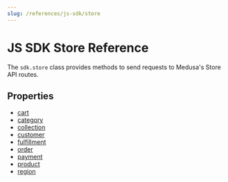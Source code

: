 ```yaml
---
slug: /references/js-sdk/store
---
```



# JS SDK Store Reference

The `sdk.store` class provides methods to send requests to Medusa's Store API routes.

## Properties

- [cart](../../Store/properties/js_sdk.store.Store.cart/page.mdx)
- [category](../../Store/properties/js_sdk.store.Store.category/page.mdx)
- [collection](../../Store/properties/js_sdk.store.Store.collection/page.mdx)
- [customer](../../Store/properties/js_sdk.store.Store.customer/page.mdx)
- [fulfillment](../../Store/properties/js_sdk.store.Store.fulfillment/page.mdx)
- [order](../../Store/properties/js_sdk.store.Store.order/page.mdx)
- [payment](../../Store/properties/js_sdk.store.Store.payment/page.mdx)
- [product](../../Store/properties/js_sdk.store.Store.product/page.mdx)
- [region](../../Store/properties/js_sdk.store.Store.region/page.mdx)
